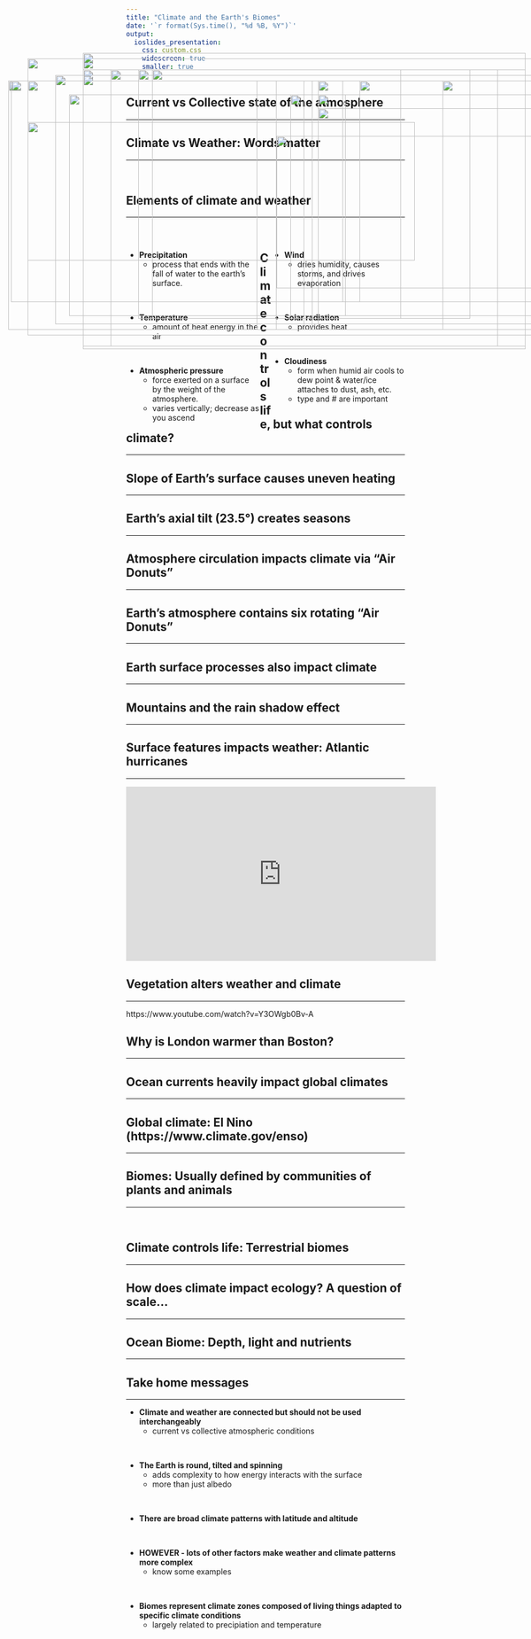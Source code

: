 ```yaml
---
title: "Climate and the Earth's Biomes"
date: '`r format(Sys.time(), "%d %B, %Y")`'
output: 
  ioslides_presentation:
    css: custom.css
    widescreen: true
    smaller: true
---
```


## Current vs Collective state of the atmosphere
<hr>

<IMG STYLE="position:absolute; TOP:160px; LEFT:150px; WIDTH:800px; HEIGHT:525px" SRC="images/climate_weather.png">

## Climate vs Weather: Words matter
<hr>
<br/>

<IMG STYLE="position:absolute; TOP:160px; LEFT:50px; WIDTH:1000px; HEIGHT:500px" SRC="images/tweets.png">

## Elements of climate and weather
<hr>
<br />

<div style="float: left; width: 48%;">

* **Precipitation**
    * process that ends with the fall of water to the earth’s surface.

<br />

* **Temperature**
    * amount of heat energy in the air

<br />

* **Atmospheric pressure**
    * force exerted on a surface by the weight of the atmosphere. 
    * varies vertically; decrease as you ascend

</div>

<div style="float: right; width: 48%;">

* **Wind**
    * dries humidity, causes storms, and drives evaporation

<br />

* **Solar radiation**
    * provides heat

<br />

* **Cloudiness**
    * form when humid air cools to dew point & water/ice attaches to dust, ash, etc.
    * type and # are important
</div>

## Climate controls life, but what controls climate?
<hr>

<IMG STYLE="position:absolute; TOP:180px; LEFT:200px; WIDTH:700px; HEIGHT:500px" SRC="images/climatezones.gif">

## Slope of Earth's surface causes uneven heating
<hr>

<IMG STYLE="position:absolute; TOP:200px; LEFT:15px; WIDTH:450px; HEIGHT:450px" SRC="images/uneven_heating.gif">

<IMG STYLE="position:absolute; TOP:300px; LEFT:500px; WIDTH:550px; HEIGHT:275px" SRC="images/annual_energy.png">

## Earth's axial tilt (23.5&deg;) creates seasons
<hr>

<IMG STYLE="position:absolute; TOP:275px; LEFT:50px; WIDTH:700px; HEIGHT:250px" SRC="images/seasons.jpg">

<IMG STYLE="position:absolute; TOP:200px; LEFT:800px; WIDTH:225px; HEIGHT:450px" SRC="images/seasons2.jpg">

<!-- ## Changes in Earth's tilt and Ice Ages -->
<!-- <hr> -->

<!-- <IMG STYLE="position:absolute; TOP:200px; LEFT:150px; WIDTH:800px; HEIGHT:450px" SRC="images/ice_ages.jpg"> -->

## Atmosphere circulation impacts climate via "Air Donuts"
<hr>

<IMG STYLE="position:absolute; TOP:200px; LEFT:50px; WIDTH:450px; HEIGHT:450px" SRC="images/hadley.jpg">

<IMG STYLE="position:absolute; TOP:200px; LEFT:575px; WIDTH:450px; HEIGHT:450px" SRC="images/hadley2.jpg">

## Earth's atmosphere contains six rotating "Air Donuts"
<hr>

<IMG STYLE="position:absolute; TOP:200px; LEFT:50px; WIDTH:500px; HEIGHT:450px" SRC="images/circulation_zones.png">

<IMG STYLE="position:absolute; TOP:225px; LEFT:575px; WIDTH:425px; HEIGHT:425px" SRC="images/coriolis.png">

## Earth surface processes also impact climate
<hr>

<IMG STYLE="position:absolute; TOP:180px; LEFT:150px; WIDTH:800px; HEIGHT:500px" SRC="images/landsurface.jpg">

## Mountains and the rain shadow effect
<hr>

<IMG STYLE="position:absolute; TOP:180px; LEFT:250px; WIDTH:600px; HEIGHT:450px" SRC="images/rainshadow.jpg">

## Surface features impacts weather: Atlantic hurricanes
<hr>

<iframe width="560" height="315" src="https://www.youtube.com/embed/h1eRp0EGOmE" frameborder="0" allow="autoplay; encrypted-media" allowfullscreen></iframe>

## Vegetation alters weather and climate
<hr>
https://www.youtube.com/watch?v=Y3OWgb0Bv-A

<IMG STYLE="position:absolute; TOP:225px; LEFT:125px; WIDTH:500px; HEIGHT:400px" SRC="images/cloudforest.jpg">

<IMG STYLE="position:absolute; TOP:225px; LEFT:525px; WIDTH:500px; HEIGHT:400px" SRC="images/trees_rain.jpg">

## Why is London warmer than Boston?
<hr>

<IMG STYLE="position:absolute; TOP:190px; LEFT:100px; WIDTH:900px; HEIGHT:450px" SRC="images/boston.png">

## Ocean currents heavily impact global climates
<hr>

<IMG STYLE="position:absolute; TOP:180px; LEFT:200px; WIDTH:700px; HEIGHT:500px" SRC="images/atlantic_currents.jpg">

## Global climate: El Nino (https://www.climate.gov/enso)
<hr>

<IMG STYLE="position:absolute; TOP:200px; LEFT:15px; WIDTH:550px; HEIGHT:450px" SRC="images/elnino.jpg">

<IMG STYLE="position:absolute; TOP:250px; LEFT:575px; WIDTH:450px; HEIGHT:350px" SRC="images/elnino2.png">

## Biomes: Usually defined by communities of plants and animals
<hr>
<br />

<IMG STYLE="position:absolute; TOP:150px; LEFT:150px; WIDTH:800px; HEIGHT:500px" SRC="images/biomes.jpg">

## Climate controls life: Terrestrial biomes
<hr>

<IMG STYLE="position:absolute; TOP:180px; LEFT:275px; WIDTH:450px; HEIGHT:450px" SRC="images/biomes_temp.png">

## How does climate impact ecology? A question of scale...
<hr>

<IMG STYLE="position:absolute; TOP:190px; LEFT:150px; WIDTH:800px; HEIGHT:450px" SRC="images/scale.png">

## Ocean Biome: Depth, light and nutrients
<hr>

<IMG STYLE="position:absolute; TOP:200px; LEFT:20px; WIDTH:600px; HEIGHT:400px" SRC="images/oceanbiomes.png">

<IMG STYLE="position:absolute; TOP:200px; LEFT:650px; WIDTH:400px; HEIGHT:400px" SRC="images/coastal1.jpg">

## Take home messages
<hr>

* **Climate and weather are connected but should not be used interchangeably**
    + current vs collective atmospheric conditions

<br />

* **The Earth is round, tilted and spinning**
    + adds complexity to how energy interacts with the surface
    + more than just albedo

<br />

* **There are broad climate patterns with latitude and altitude**

<br />

* **HOWEVER - lots of other factors make weather and climate patterns more complex**
    + know some examples
    
<br />

* **Biomes represent climate zones composed of living things adapted to specific climate conditions**
    + largely related to precipiation and temperature


<!-- ## Ocean Biomes: Coastal productivity -->
<!-- <hr> -->

<!-- <IMG STYLE="position:absolute; TOP:200px; LEFT:25px; WIDTH:550px; HEIGHT:400px" SRC="images/coastal2.png"> -->

<!-- <IMG STYLE="position:absolute; TOP:200px; LEFT:650px; WIDTH:400px; HEIGHT:400px" SRC="images/coastal1.jpg"> -->

<!-- ## Deep Ocean: Subtropical Gyres -->
<!-- <hr> -->
<!-- <br /> -->

<!-- <IMG STYLE="position:absolute; TOP:150px; LEFT:150px; WIDTH:800px; HEIGHT:600px" SRC="images/gyres.png"> -->

<!-- ## How does climate impact ecology? A question of scale... -->
<!-- <hr> -->

<!-- <IMG STYLE="position:absolute; TOP:180px; LEFT:150px; WIDTH:800px; HEIGHT:500px" SRC="images/climate_ecology.png"> -->

